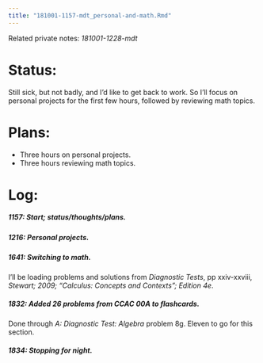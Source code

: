 ```yaml
---
title: "181001-1157-mdt_personal-and-math.Rmd"
---
```


Related private notes: _181001-1228-mdt_

# Status:

Still sick, but not badly, and I'd like to get back to work. So I'll focus on personal projects for the first few hours, followed by reviewing math topics.


# Plans:

- Three hours on personal projects.
- Three hours reviewing math topics.


# Log:

##### 1157: Start; status/thoughts/plans.

##### 1216: Personal projects.

##### 1641: Switching to math.

I'll be loading problems and solutions from _Diagnostic Tests_, pp xxiv-xxviii, _Stewart; 2009; "Calculus: Concepts and Contexts"; Edition 4e_.


##### 1832: Added 26 problems from CCAC 00A to flashcards.

Done through _A: Diagnostic Test: Algebra_ problem 8g. Eleven to go for this section.


##### 1834: Stopping for night.
